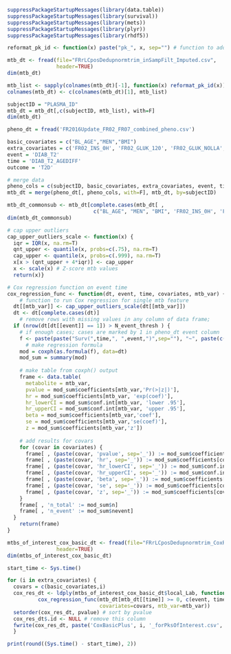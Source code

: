 ```r
suppressPackageStartupMessages(library(data.table))
suppressPackageStartupMessages(library(survival))
suppressPackageStartupMessages(library(mets))
suppressPackageStartupMessages(library(plyr))
suppressPackageStartupMessages(library(rhdf5))
```

```r
reformat_pk_id <- function(x) paste("pk_", x, sep="") # function to add pk_ prefix to pk local_Labs
```

```r
mtb_dt <- fread(file="FRrLCposDedupnormtrim_inSampFilt_Imputed.csv",
                header=TRUE)
dim(mtb_dt)
```

```r
mtb_list <- sapply(colnames(mtb_dt)[-1], function(x) reformat_pk_id(x))
colnames(mtb_dt) <- c(colnames(mtb_dt)[1], mtb_list)
```

```r
subjectID = "PLASMA_ID"
mtb_dt = mtb_dt[,c(subjectID, mtb_list), with=F] 
dim(mtb_dt)
```

```r
pheno_dt = fread('FR2016Update_FR02_FR07_combined_pheno.csv')
```

```r
basic_covariates = c("BL_AGE","MEN","BMI")
extra_covariates = c('FR02_INS_0H', 'FR02_GLUK_120', 'FR02_GLUK_NOLLA', 'HBA1C')
event = 'DIAB_T2'
time = 'DIAB_T2_AGEDIFF'
outcome = 'T2D'
```

```r
# merge data
pheno_cols = c(subjectID, basic_covariates, extra_covariates, event, time, 'PAASTO')
mtb_dt = merge(pheno_dt[, pheno_cols, with=F], mtb_dt, by=subjectID)
```

```r
mtb_dt_commonsub <- mtb_dt[complete.cases(mtb_dt[ , 
                            c("BL_AGE", "MEN", "BMI", 'FR02_INS_0H', 'FR02_GLUK_120', 'FR02_GLUK_NOLLA', 'HBA1C')]), ]
dim(mtb_dt_commonsub)
```

```r
# cap upper outliers
cap_upper_outliers_scale <- function(x) {
  iqr = IQR(x, na.rm=T)
  qnt_upper <- quantile(x, probs=c(.75), na.rm=T)
  cap_upper <- quantile(x, probs=c(.999), na.rm=T)
  x[x > (qnt_upper + 4*iqr)] <- cap_upper
  x <- scale(x) # Z-score mtb values
  return(x)}
```

```r
# Cox regression function on event time
cox_regression_func <- function(dt, event, time, covariates, mtb_var) { 
    # function to run Cox regression for single mtb feature
  dt[[mtb_var]] <- cap_upper_outliers_scale(dt[[mtb_var]])
  dt <- dt[complete.cases(dt)] 
    # remove rows with missing values in any column of data frame; 
  if (nrow(dt[dt[[event]] == 1]) > N_event_thresh ) { 
    # if enough cases; cases are marked by 1 in pheno_dt event column
    f <- paste(paste("Surv(",time,", ",event,")",sep=""), "~", paste(c(covariates, mtb_var), collapse=" + ")) 
      # make regression formula
    mod = coxph(as.formula(f), data=dt)
    mod_sum = summary(mod)
    
    # make table from coxph() output
    frame <- data.table(
      metabolite = mtb_var,
      pvalue = mod_sum$coefficients[mtb_var,'Pr(>|z|)'],
      hr = mod_sum$coefficients[mtb_var, 'exp(coef)'],
      hr_lowerCI = mod_sum$conf.int[mtb_var, 'lower .95'],
      hr_upperCI = mod_sum$conf.int[mtb_var, 'upper .95'],
      beta = mod_sum$coefficients[mtb_var,'coef'],
      se = mod_sum$coefficients[mtb_var,'se(coef)'],
      z = mod_sum$coefficients[mtb_var,'z'])
    
    # add results for covars
    for (covar in covariates) {
      frame[ , (paste(covar, 'pvalue', sep='_')) := mod_sum$coefficients[covar,'Pr(>|z|)']]
      frame[ , (paste(covar, 'hr', sep='_')) := mod_sum$coefficients[covar,'exp(coef)']]
      frame[ , (paste(covar, 'hr_lowerCI', sep='_')) := mod_sum$conf.int[covar,'lower .95']]
      frame[ , (paste(covar, 'hr_upperCI', sep='_')) := mod_sum$conf.int[covar,'upper .95']]
      frame[ , (paste(covar, 'beta', sep='_')) := mod_sum$coefficients[covar,'coef']]
      frame[ , (paste(covar, 'se', sep='_')) := mod_sum$coefficients[covar,'se(coef)']]
      frame[ , (paste(covar, 'z', sep='_')) := mod_sum$coefficients[covar,'z']]
    }
    frame[ , 'n_total' := mod_sum$n]
    frame[ , 'n_event' := mod_sum$nevent]    
  }
    return(frame)
}
```

```r
mtbs_of_interest_cox_basic_dt <- fread(file="FRrLCposDedupnormtrim_CoxRegT2Dincident_Basic_MtbsOfInterest.csv",
                header=TRUE)
dim(mtbs_of_interest_cox_basic_dt)
```

```r
start_time <- Sys.time()

for (i in extra_covariates) {
  covars = c(basic_covariates,i)
  cox_res_dt <- ldply(mtbs_of_interest_cox_basic_dt$local_Lab, function(mtb_var)
  	      cox_regression_func(mtb_dt[mtb_dt[[time]] >= 0, c(event, time, covars, mtb_var),with=F], event=event, time=time, 
  	                          covariates=covars, mtb_var=mtb_var)) 
  setorder(cox_res_dt, pvalue) # sort by pvalue
  cox_res_dt$.id <- NULL # remove this column
  fwrite(cox_res_dt, paste('CoxBasicPlus', i, '_forPksOfInterest.csv', sep=''))
  }

print(round((Sys.time() - start_time), 2))
```

